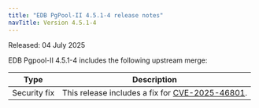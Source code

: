 ```yaml
---
title: "EDB PgPool-II 4.5.1-4 release notes"
navTitle: Version 4.5.1-4
---
```


Released: 04 July 2025

EDB Pgpool-II 4.5.1-4 includes the following upstream merge:

| Type              | Description                                                                                            |
|-------------------|--------------------------------------------------------------------------------------------------------|
| Security&nbsp;fix | This release includes a fix for [CVE-2025-46801](https://nvd.nist.gov/vuln/detail/CVE-2025-46801).     |
